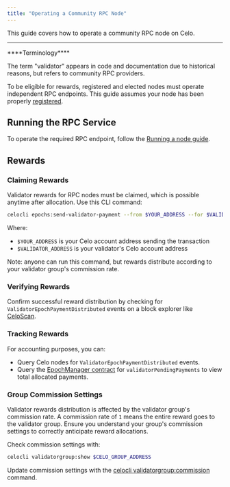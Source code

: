 ```yaml
---
title: "Operating a Community RPC Node"
---
```


This guide covers how to operate a community RPC node on Celo.

---

<Note>
****Terminology****

The term "validator" appears in code and documentation due to historical reasons, but refers to community RPC providers.
</Note>

To be eligible for rewards, registered and elected nodes must operate independent RPC endpoints. This guide assumes your node has been properly [registered](/contribute-to-celo/community-rpc-nodes/registering-as-rpc-node).

## Running the RPC Service

To operate the required RPC endpoint, follow the [Running a node guide](/infra-partners/operators/run-node).

## Rewards

### Claiming Rewards

Validator rewards for RPC nodes must be claimed, which is possible anytime after allocation. Use this CLI command:

```bash
celocli epochs:send-validator-payment --from $YOUR_ADDRESS --for $VALIDATOR_ADDRESS
```

Where:

- `$YOUR_ADDRESS` is your Celo account address sending the transaction
- `$VALIDATOR_ADDRESS` is your validator's Celo account address

Note: anyone can run this command, but rewards distribute according to your validator group's commission rate.

### Verifying Rewards

Confirm successful reward distribution by checking for `ValidatorEpochPaymentDistributed` events on a block explorer like [CeloScan](https://celoscan.io/address/0xf424b5e85b290b66ac20f8a9eab75e25a526725e).

### Tracking Rewards

For accounting purposes, you can:

- Query Celo nodes for `ValidatorEpochPaymentDistributed` events.
- Query the [EpochManager contract](/contracts/core-contracts) for `validatorPendingPayments` to view total allocated payments.

### Group Commission Settings

Validator rewards distribution is affected by the validator group's commission rate. A commission rate of `1` means the entire reward goes to the validator group. Ensure you understand your group's commission settings to correctly anticipate reward allocations.

Check commission settings with:

```bash
celocli validatorgroup:show $CELO_GROUP_ADDRESS
```

Update commission settings with the [celocli validatorgroup:commission](/cli/validatorgroup) command.
